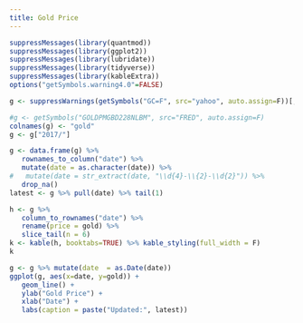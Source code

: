 ```yaml
---
title: Gold Price
---
```


```r
suppressMessages(library(quantmod))
suppressMessages(library(ggplot2))
suppressMessages(library(lubridate))
suppressMessages(library(tidyverse))
suppressMessages(library(kableExtra))
options("getSymbols.warning4.0"=FALSE)

g <- suppressWarnings(getSymbols("GC=F", src="yahoo", auto.assign=F))[,6]

#g <- getSymbols("GOLDPMGBD228NLBM", src="FRED", auto.assign=F)
colnames(g) <- "gold"
g <- g["2017/"]

g <- data.frame(g) %>%
   rownames_to_column("date") %>% 
   mutate(date = as.character(date)) %>% 
#   mutate(date = str_extract(date, "\\d{4}-\\{2}-\\d{2}")) %>%
   drop_na()
latest <- g %>% pull(date) %>% tail(1)
```

```r
h <- g %>%
   column_to_rownames("date") %>%
   rename(price = gold) %>%
   slice_tail(n = 6)
k <- kable(h, booktabs=TRUE) %>% kable_styling(full_width = F)
k
```

```r
g <- g %>% mutate(date  = as.Date(date)) 
ggplot(g, aes(x=date, y=gold)) +
   geom_line() +
   ylab("Gold Price") +
   xlab("Date") +
   labs(caption = paste("Updated:", latest))
```
